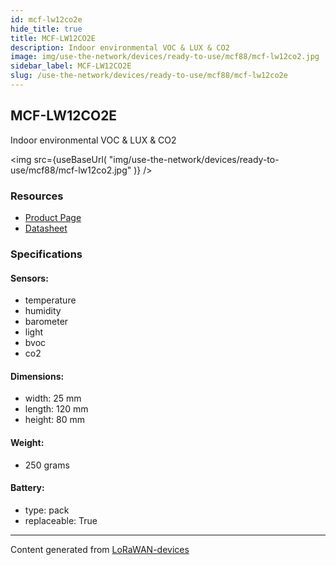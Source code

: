 ```yaml
---
id: mcf-lw12co2e
hide_title: true
title: MCF-LW12CO2E
description: Indoor environmental VOC & LUX & CO2
image: img/use-the-network/devices/ready-to-use/mcf88/mcf-lw12co2.jpg
sidebar_label: MCF-LW12CO2E
slug: /use-the-network/devices/ready-to-use/mcf88/mcf-lw12co2e
---
```



## MCF-LW12CO2E

Indoor environmental VOC & LUX & CO2

<img
  src={useBaseUrl(
    "img/use-the-network/devices/ready-to-use/mcf88/mcf-lw12co2.jpg"
  )}
/>

### Resources

- [Product Page](https://enginko.com/en/solutions/mcf-lw12co2/)
- [Datasheet](https://enginko.com/wp-content/uploads/2020/09/ENGINKO_datasheet-layout_MCF-LW12CO2E_ENG.pdf)

### Specifications

#### Sensors:

- temperature
- humidity
- barometer
- light
- bvoc
- co2

#### Dimensions:

- width: 25 mm
- length: 120 mm
- height: 80 mm

#### Weight:

- 250 grams

#### Battery:

- type: pack
- replaceable: True

---

Content generated from
[LoRaWAN-devices](https://github.com/TheThingsNetwork/lorawan-devices)
